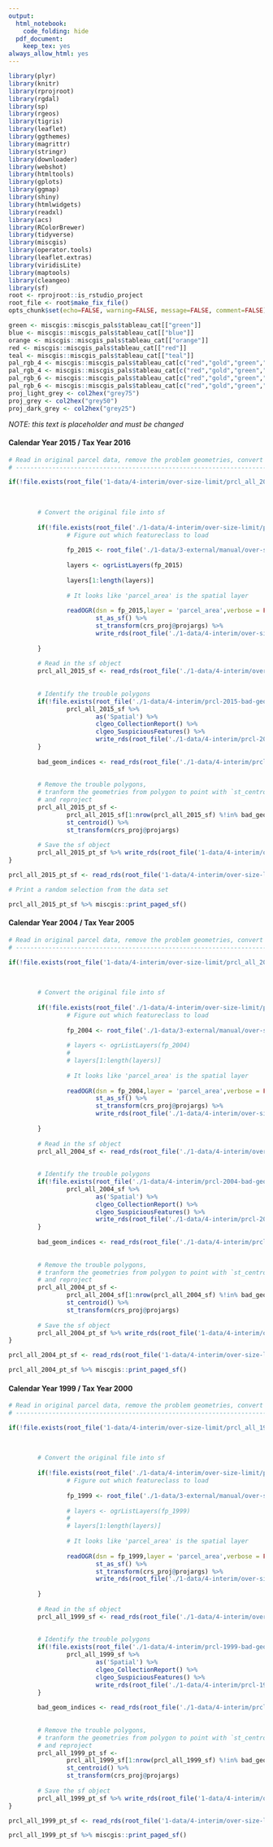 ```yaml
---
output:
  html_notebook:
    code_folding: hide
  pdf_document:
    keep_tex: yes
always_allow_html: yes
---
```


```r
library(plyr)
library(knitr)
library(rprojroot)
library(rgdal)
library(sp)
library(rgeos)
library(tigris)
library(leaflet)
library(ggthemes)
library(magrittr)
library(stringr)
library(downloader)
library(webshot)
library(htmltools)
library(gplots)
library(ggmap)
library(shiny)
library(htmlwidgets)
library(readxl)
library(acs)
library(RColorBrewer)
library(tidyverse)
library(miscgis)
library(operator.tools)
library(leaflet.extras)
library(viridisLite)
library(maptools)
library(cleangeo)
library(sf)
root <- rprojroot::is_rstudio_project
root_file <- root$make_fix_file()
opts_chunk$set(echo=FALSE, warning=FALSE, message=FALSE, comment=FALSE)
```


```r
green <- miscgis::miscgis_pals$tableau_cat[["green"]]
blue <- miscgis::miscgis_pals$tableau_cat[["blue"]]
orange <- miscgis::miscgis_pals$tableau_cat[["orange"]]
red <- miscgis::miscgis_pals$tableau_cat[["red"]]
teal <- miscgis::miscgis_pals$tableau_cat[["teal"]]
pal_rgb_4 <- miscgis::miscgis_pals$tableau_cat[c("red","gold","green","blue")] %>% unlist %>% palette()
pal_rgb_4 <- miscgis::miscgis_pals$tableau_cat[c("red","gold","green","blue")] %>% unlist %>% palette()
pal_rgb_6 <- miscgis::miscgis_pals$tableau_cat[c("red","gold","green","blue","orange","purple")] %>% unlist %>% palette()
pal_rgb_6 <- miscgis::miscgis_pals$tableau_cat[c("red","gold","green","blue","orange","purple")] %>% unlist %>% palette()
proj_light_grey <- col2hex("grey75")
proj_grey <- col2hex("grey50")
proj_dark_grey <- col2hex("grey25")
```

_NOTE: this text is placeholder and must be changed_

#### Calendar Year 2015 / Tax Year 2016 {-}
```r

# Read in original parcel data, remove the problem geometries, convert to points
# -----------------------------------------------------------------------------

if(!file.exists(root_file('1-data/4-interim/over-size-limit/prcl_all_2015_pt_sf.rds'))){
        
           
        
        # Convert the original file into sf
        
        if(!file.exists(root_file('./1-data/4-interim/over-size-limit/prcl-all-2015-sf.rds'))){
                # Figure out which featureclass to load
                
                fp_2015 <- root_file('./1-data/3-external/manual/over-size-limit/Year2016.gdb/')
                
                layers <- ogrListLayers(fp_2015)
                
                layers[1:length(layers)]
                
                # It looks like 'parcel_area' is the spatial layer 
                
                readOGR(dsn = fp_2015,layer = 'parcel_area',verbose = FALSE,stringsAsFactors = FALSE) %>%  
                        st_as_sf() %>% 
                        st_transform(crs_proj@projargs) %>% 
                        write_rds(root_file('./1-data/4-interim/over-size-limit/prcl-all-2015-sf.rds'))
                
        }
        
        # Read in the sf object
        prcl_all_2015_sf <- read_rds(root_file('./1-data/4-interim/over-size-limit/prcl-all-2015-sf.rds'))
        
        
        # Identify the trouble polygons
        if(!file.exists(root_file('./1-data/4-interim/prcl-2015-bad-geoms.rds'))){
                prcl_all_2015_sf %>% 
                        as('Spatial') %>% 
                        clgeo_CollectionReport() %>% 
                        clgeo_SuspiciousFeatures() %>% 
                        write_rds(root_file('./1-data/4-interim/prcl-2015-bad-geoms.rds'))
        }
        
        bad_geom_indices <- read_rds(root_file('./1-data/4-interim/prcl-2015-bad-geoms.rds'))
                
        
        # Remove the trouble polygons,
        # tranform the geometries from polygon to point with `st_centroid()`,
        # and reproject
        prcl_all_2015_pt_sf <- 
                prcl_all_2015_sf[1:nrow(prcl_all_2015_sf) %!in% bad_geom_indices,] %>% 
                st_centroid() %>% 
                st_transform(crs_proj@projargs)
        
        # Save the sf object
        prcl_all_2015_pt_sf %>% write_rds(root_file('1-data/4-interim/over-size-limit/prcl_all_2015_pt_sf.rds'))
}

prcl_all_2015_pt_sf <- read_rds(root_file('1-data/4-interim/over-size-limit/prcl_all_2015_pt_sf.rds'))

# Print a random selection from the data set

prcl_all_2015_pt_sf %>% miscgis::print_paged_sf()


```


#### Calendar Year 2004 / Tax Year 2005 {-}
```r

# Read in original parcel data, remove the problem geometries, convert to points
# -----------------------------------------------------------------------------

if(!file.exists(root_file('1-data/4-interim/over-size-limit/prcl_all_2004_pt_sf.rds'))){
        
           
        
        # Convert the original file into sf
        
        if(!file.exists(root_file('./1-data/4-interim/over-size-limit/prcl-all-2004-sf.rds'))){
                # Figure out which featureclass to load
                
                fp_2004 <- root_file('./1-data/3-external/manual/over-size-limit/Year2005.gdb/')
                
                # layers <- ogrListLayers(fp_2004)
                # 
                # layers[1:length(layers)]
                
                # It looks like 'parcel_area' is the spatial layer 
                
                readOGR(dsn = fp_2004,layer = 'parcel_area',verbose = FALSE,stringsAsFactors = FALSE) %>% 
                        st_as_sf() %>% 
                        st_transform(crs_proj@projargs) %>% 
                        write_rds(root_file('./1-data/4-interim/over-size-limit/prcl-all-2004-sf.rds'))
                
        }
        
        # Read in the sf object
        prcl_all_2004_sf <- read_rds(root_file('./1-data/4-interim/over-size-limit/prcl-all-2004-sf.rds'))
        
        
        # Identify the trouble polygons
        if(!file.exists(root_file('./1-data/4-interim/prcl-2004-bad-geoms.rds'))){
                prcl_all_2004_sf %>% 
                        as('Spatial') %>% 
                        clgeo_CollectionReport() %>% 
                        clgeo_SuspiciousFeatures() %>% 
                        write_rds(root_file('./1-data/4-interim/prcl-2004-bad-geoms.rds'))
        }
        
        bad_geom_indices <- read_rds(root_file('./1-data/4-interim/prcl-2004-bad-geoms.rds'))
                
        
        # Remove the trouble polygons,
        # tranform the geometries from polygon to point with `st_centroid()`,
        # and reproject
        prcl_all_2004_pt_sf <- 
                prcl_all_2004_sf[1:nrow(prcl_all_2004_sf) %!in% bad_geom_indices,] %>% 
                st_centroid() %>% 
                st_transform(crs_proj@projargs)
        
        # Save the sf object
        prcl_all_2004_pt_sf %>% write_rds(root_file('1-data/4-interim/over-size-limit/prcl_all_2004_pt_sf.rds'))
}

prcl_all_2004_pt_sf <- read_rds(root_file('1-data/4-interim/over-size-limit/prcl_all_2004_pt_sf.rds'))

prcl_all_2004_pt_sf %>% miscgis::print_paged_sf()

```


#### Calendar Year 1999 / Tax Year 2000 {-}
```r

# Read in original parcel data, remove the problem geometries, convert to points
# -----------------------------------------------------------------------------

if(!file.exists(root_file('1-data/4-interim/over-size-limit/prcl_all_1999_pt_sf.rds'))){
        
           
        
        # Convert the original file into sf
        
        if(!file.exists(root_file('./1-data/4-interim/over-size-limit/prcl-all-1999-sf.rds'))){
                # Figure out which featureclass to load
                
                fp_1999 <- root_file('./1-data/3-external/manual/over-size-limit/Year2000.gdb/')
                
                # layers <- ogrListLayers(fp_1999)
                # 
                # layers[1:length(layers)]
                
                # It looks like 'parcel_area' is the spatial layer 
                
                readOGR(dsn = fp_1999,layer = 'parcel_area',verbose = FALSE,stringsAsFactors = FALSE) %>% 
                        st_as_sf() %>% 
                        st_transform(crs_proj@projargs) %>% 
                        write_rds(root_file('./1-data/4-interim/over-size-limit/prcl-all-1999-sf.rds'))
                
        }
        
        # Read in the sf object
        prcl_all_1999_sf <- read_rds(root_file('./1-data/4-interim/over-size-limit/prcl-all-1999-sf.rds'))
        
        
        # Identify the trouble polygons
        if(!file.exists(root_file('./1-data/4-interim/prcl-1999-bad-geoms.rds'))){
                prcl_all_1999_sf %>% 
                        as('Spatial') %>% 
                        clgeo_CollectionReport() %>% 
                        clgeo_SuspiciousFeatures() %>% 
                        write_rds(root_file('./1-data/4-interim/prcl-1999-bad-geoms.rds'))
        }
        
        bad_geom_indices <- read_rds(root_file('./1-data/4-interim/prcl-1999-bad-geoms.rds'))
                
        
        # Remove the trouble polygons,
        # tranform the geometries from polygon to point with `st_centroid()`,
        # and reproject
        prcl_all_1999_pt_sf <- 
                prcl_all_1999_sf[1:nrow(prcl_all_1999_sf) %!in% bad_geom_indices,] %>% 
                st_centroid() %>% 
                st_transform(crs_proj@projargs)
        
        # Save the sf object
        prcl_all_1999_pt_sf %>% write_rds(root_file('1-data/4-interim/over-size-limit/prcl_all_1999_pt_sf.rds'))
}

prcl_all_1999_pt_sf <- read_rds(root_file('1-data/4-interim/over-size-limit/prcl_all_1999_pt_sf.rds'))

prcl_all_1999_pt_sf %>% miscgis::print_paged_sf()

```







